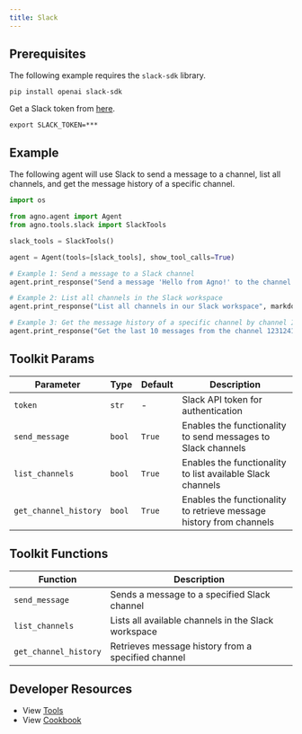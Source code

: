 ```yaml
---
title: Slack
---
```


## Prerequisites

The following example requires the `slack-sdk` library.

```shell
pip install openai slack-sdk
```

Get a Slack token from [here](https://api.slack.com/tutorials/tracks/getting-a-token).

```shell
export SLACK_TOKEN=***
```

## Example

The following agent will use Slack to send a message to a channel, list all channels, and get the message history of a specific channel.

```python cookbook/agent_concepts/tools/slack_tools.py
import os

from agno.agent import Agent
from agno.tools.slack import SlackTools

slack_tools = SlackTools()

agent = Agent(tools=[slack_tools], show_tool_calls=True)

# Example 1: Send a message to a Slack channel
agent.print_response("Send a message 'Hello from Agno!' to the channel #general", markdown=True)

# Example 2: List all channels in the Slack workspace
agent.print_response("List all channels in our Slack workspace", markdown=True)

# Example 3: Get the message history of a specific channel by channel ID
agent.print_response("Get the last 10 messages from the channel 1231241", markdown=True)

```

## Toolkit Params

| Parameter             | Type   | Default | Description                                                         |
| --------------------- | ------ | ------- | ------------------------------------------------------------------- |
| `token`               | `str`  | -       | Slack API token for authentication                                  |
| `send_message`        | `bool` | `True`  | Enables the functionality to send messages to Slack channels        |
| `list_channels`       | `bool` | `True`  | Enables the functionality to list available Slack channels          |
| `get_channel_history` | `bool` | `True`  | Enables the functionality to retrieve message history from channels |

## Toolkit Functions

| Function              | Description                                         |
| --------------------- | --------------------------------------------------- |
| `send_message`        | Sends a message to a specified Slack channel        |
| `list_channels`       | Lists all available channels in the Slack workspace |
| `get_channel_history` | Retrieves message history from a specified channel  |

## Developer Resources

- View [Tools](https://github.com/AgnoAgi/agno/blob/main/libs/agno/agno/tools/slack.py)
- View [Cookbook](https://github.com/AgnoAgi/agno/blob/main/cookbook/agent_concepts/tools/slack_tools.py)
